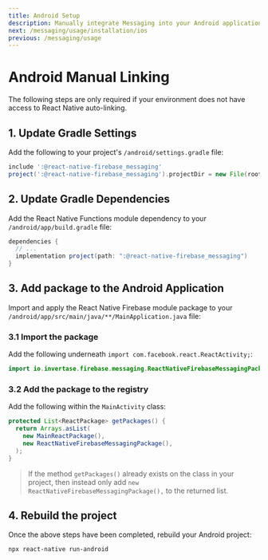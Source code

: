 ```yaml
---
title: Android Setup
description: Manually integrate Messaging into your Android application.
next: /messaging/usage/installation/ios
previous: /messaging/usage
---
```


# Android Manual Linking

The following steps are only required if your environment does not have access to React Native auto-linking.

## 1. Update Gradle Settings

Add the following to your project's `/android/settings.gradle` file:

```groovy
include ':@react-native-firebase_messaging'
project(':@react-native-firebase_messaging').projectDir = new File(rootProject.projectDir, './../node_modules/@react-native-firebase/messaging/android')
```

## 2. Update Gradle Dependencies

Add the React Native Functions module dependency to your `/android/app/build.gradle` file:

```groovy
dependencies {
  // ...
  implementation project(path: ":@react-native-firebase_messaging")
}
```

## 3. Add package to the Android Application

Import and apply the React Native Firebase module package to your `/android/app/src/main/java/**/MainApplication.java` file:

### 3.1 Import the package

Add the following underneath
`import com.facebook.react.ReactActivity;`:

```java
import io.invertase.firebase.messaging.ReactNativeFirebaseMessagingPackage;
```

### 3.2 Add the package to the registry

Add the following within the `MainActivity` class:

```java
protected List<ReactPackage> getPackages() {
  return Arrays.asList(
    new MainReactPackage(),
    new ReactNativeFirebaseMessagingPackage(),
  );
}
```

> If the method `getPackages()` already exists on the class in your project, then instead only add `new ReactNativeFirebaseMessagingPackage(),` to the returned list.

## 4. Rebuild the project

Once the above steps have been completed, rebuild your Android project:

```bash
npx react-native run-android
```
